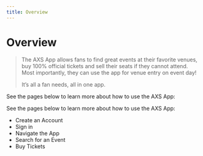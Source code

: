 ```yaml
---
title: Overview
---
```


# Overview

>The AXS App allows fans to find great events at their favorite venues, buy 100% official tickets and sell their seats if they cannot attend. Most importantly, they can use the app for venue entry on event day!
>
>It’s all a fan needs, all in one app.

See the pages below to learn more about how to use the AXS App:

See the pages below to learn more about how to use the AXS App:

- Create an Account
- Sign in
- Navigate the App
- Search for an Event
- Buy Tickets